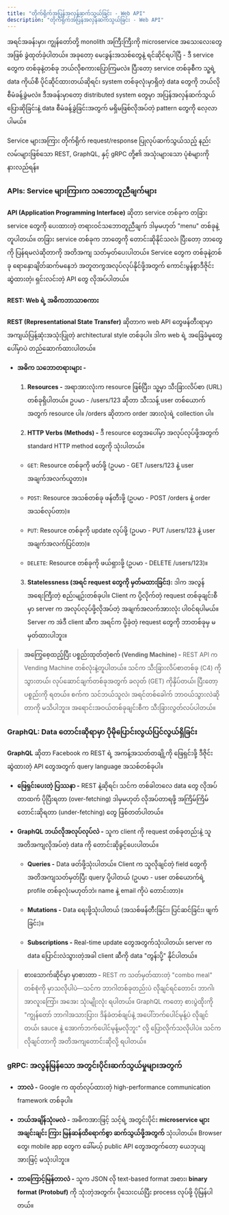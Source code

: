 ```yaml
---
title: "တိုက်ရိုက်အပြန်အလှန်ဆက်သွယ်ခြင်း - Web API"
description: "တိုက်ရိုက်အပြန်အလှန်ဆက်သွယ်ခြင်း - Web API"
---
```



အရင်အခန်းမှာ၊ ကျွန်တော်တို့ monolith အကြီးကြီးကို microservice အသေးလေးတွေအဖြစ် ခွဲထုတ်ခဲ့ပါတယ်။ အခုတော့ မေးခွန်းအသစ်တွေနဲ့ ရင်ဆိုင်ရပါပြီ - ဒီ service တွေက တစ်ခုနဲ့တစ်ခု ဘယ်လိုစကားပြောကြမလဲ။ ပြီးတော့ service တစ်ခုစီက သူ့ရဲ့ data ကိုယ်စီ ပိုင်ဆိုင်ထားတယ်ဆိုရင်၊ system တစ်ခုလုံးမှာရှိတဲ့ data တွေကို ဘယ်လိုစီမံခန့်ခွဲမလဲ။ ဒီအခန်းမှာတော့ distributed system တွေမှာ အပြန်အလှန်ဆက်သွယ်ပြောဆိုခြင်းနဲ့ data စီမံခန့်ခွဲခြင်းအတွက် မရှိမဖြစ်လိုအပ်တဲ့ pattern တွေကို လေ့လာပါမယ်။

<Aside title="ရည်ရွယ်ချက်">
 Service များအကြား တိုက်ရိုက် request/response ပြုလုပ်ဆက်သွယ်သည့် နည်းလမ်းများဖြစ်သော REST, GraphQL, နှင့် gRPC တို့၏ အသုံးများသော ပုံစံများကို နားလည်ရန်။
</Aside>

### APIs: Service များကြားက သဘောတူညီချက်များ
**API (Application Programming Interface)** ဆိုတာ service တစ်ခုက တခြား service တွေကို ပေးထားတဲ့ တရားဝင်သဘောတူညီချက် ဒါမှမဟုတ် "menu" တစ်ခုနဲ့တူပါတယ်။ တခြား service တစ်ခုက ဘာတွေကို တောင်းဆိုနိုင်သလဲ၊ ပြီးတော့ ဘာတွေကို ပြန်ရမလဲဆိုတာကို အတိအကျ သတ်မှတ်ပေးပါတယ်။ Service တွေက တစ်ခုနဲ့တစ်ခု ရောနှောချိတ်ဆက်မနေဘဲ အတူတကွအလုပ်လုပ်နိုင်ဖို့အတွက် ကောင်းမွန်စွာဒီဇိုင်းဆွဲထားတဲ့၊ ရှင်းလင်းတဲ့ API တွေ လိုအပ်ပါတယ်။

#### REST: Web ရဲ့ အဓိကဘာသာစကား
**REST (Representational State Transfer)** ဆိုတာက web API တွေဖန်တီးရာမှာ အကျယ်ပြန့်ဆုံးအသုံးပြုတဲ့ architectural style တစ်ခုပါ။ ဒါက web ရဲ့ အခြေခံမူတွေပေါ်မှာပဲ တည်ဆောက်ထားပါတယ်။

- **အဓိက သဘောတရားများ -**

  1. **Resources -** အရာအားလုံးက resource ဖြစ်ပြီး၊ သူ့မှာ သီးခြားလိပ်စာ (URL) တစ်ခုရှိပါတယ်။ ဥပမာ - /users/123 ဆိုတာ သီးသန့် user တစ်ယောက်အတွက် resource ပါ။ /orders ဆိုတာက order အားလုံးရဲ့ collection ပါ။

  2. **HTTP Verbs (Methods) -** ဒီ resource တွေအပေါ်မှာ အလုပ်လုပ်ဖို့အတွက် standard HTTP method တွေကို သုံးပါတယ်။

    - `GET`: Resource တစ်ခုကို ဖတ်ဖို့ (ဥပမာ - GET /users/123 နဲ့ user အချက်အလက်ယူတာ)။

    - `POST`: Resource အသစ်တစ်ခု ဖန်တီးဖို့ (ဥပမာ - POST /orders နဲ့ order အသစ်လုပ်တာ)။

    - `PUT`: Resource တစ်ခုကို update လုပ်ဖို့ (ဥပမာ - PUT /users/123 နဲ့ user အချက်အလက်ပြင်တာ)။

    - `DELETE`: Resource တစ်ခုကို ဖယ်ရှားဖို့ (ဥပမာ - DELETE /users/123)။

  3. **Statelessness (အရင် request တွေကို မှတ်မထားခြင်း):** ဒါက အလွန်အရေးကြီးတဲ့ စည်းမျဉ်းတစ်ခုပါ။ Client က ပို့လိုက်တဲ့ request တစ်ခုချင်းစီမှာ server က အလုပ်လုပ်ဖို့လိုအပ်တဲ့ အချက်အလက်အားလုံး ပါဝင်ရပါမယ်။ Server က အဲဒီ client ဆီက အရင်က ပို့ခဲ့တဲ့ request တွေကို ဘာတစ်ခုမှ မမှတ်ထားပါဘူး။

> **အကြွေစေ့ထည့်ပြီး ပစ္စည်းထုတ်တဲ့စက် (Vending Machine) -** REST API က Vending Machine တစ်လုံးနဲ့တူပါတယ်။ သင်က သီးခြားလိပ်စာတစ်ခု (C4) ကိုသွားတယ်၊ လုပ်ဆောင်ချက်တစ်ခုအတွက် ခလုတ် (GET) ကိုနှိပ်တယ်၊ ပြီးတော့ ပစ္စည်းကို ရတယ်။ စက်က သင်ဘယ်သူလဲ၊ အရင်တစ်ခေါက် ဘာဝယ်သွားလဲဆိုတာကို မသိပါဘူး။ အရောင်းအဝယ်တစ်ခုချင်းစီက သီးခြားလွတ်လပ်ပါတယ်။

### GraphQL: Data တောင်းဆိုရာမှာ ပိုမိုပြောင်းလွယ်ပြင်လွယ်ရှိခြင်း
**GraphQL** ဆိုတာ Facebook က REST ရဲ့ အကန့်အသတ်တချို့ကို ဖြေရှင်းဖို့ ဒီဇိုင်းဆွဲထားတဲ့ API တွေအတွက် query language အသစ်တစ်ခုပါ။

- **ဖြေရှင်းပေးတဲ့ ပြဿနာ -**
REST နဲ့ဆိုရင်၊ သင်က တစ်ခါတလေ data တွေ လိုအပ်တာထက် ပိုပြီးရတာ (over-fetching) ဒါမှမဟုတ် လိုအပ်တာရဖို့ အကြိမ်ကြိမ်တောင်းဆိုရတာ (under-fetching) တွေ ဖြစ်တတ်ပါတယ်။

- **GraphQL ဘယ်လိုအလုပ်လုပ်လဲ -** သူက client ကို request တစ်ခုတည်းနဲ့ သူ အတိအကျလိုအပ်တဲ့ data ကို တောင်းဆိုခွင့်ပေးပါတယ်။

  - **Queries -** Data ဖတ်ဖို့သုံးပါတယ်။ Client က သူလိုချင်တဲ့ field တွေကို အတိအကျသတ်မှတ်ပြီး query ပို့ပါတယ် (ဥပမာ - user တစ်ယောက်ရဲ့ profile တစ်ခုလုံးမဟုတ်ဘဲ၊ name နဲ့ email ကိုပဲ တောင်းတာ)။

  - **Mutations -** Data ရေးဖို့သုံးပါတယ် (အသစ်ဖန်တီးခြင်း၊ ပြင်ဆင်ခြင်း၊ ဖျက်ခြင်း)။

  - **Subscriptions -** Real-time update တွေအတွက်သုံးပါတယ်၊ server က data ပြောင်းလဲသွားတဲ့အခါ client ဆီကို data "တွန်းပို့" နိုင်ပါတယ်။

> **စားသောက်ဆိုင်မှာ မှာစားတာ -** REST က သတ်မှတ်ထားတဲ့ "combo meal" တစ်စုံကို မှာသလိုပါပဲ—သင်က ဘာဂါတစ်ခုတည်းပဲ လိုချင်ရင်တောင်၊ ဘာဂါ၊ အာလူးကြော်၊ အအေး သုံးမျိုးလုံး ရပါတယ်။ GraphQL ကတော့ စားပွဲထိုးကို "ကျွန်တော် ဘာဂါအသားပြား၊ ဒိန်ခဲတစ်ချပ်နဲ့ အပေါ်ဘက်ပေါင်မုန့်ပဲ လိုချင်တယ်၊ sauce နဲ့ အောက်ဘက်ပေါင်မုန့်မလိုဘူး" လို့ ပြောလိုက်သလိုပါပဲ။ သင်က လိုချင်တာကို အတိအကျတောင်းဆိုလို့ ရပါတယ်။

<ContentImage src={restvsgraphql} alt="REST vs GRAPHQL"  />

### gRPC: အလွန်မြန်သော အတွင်းပိုင်းဆက်သွယ်မှုများအတွက်
- **ဘာလဲ -** Google က ထုတ်လုပ်ထားတဲ့ high-performance communication framework တစ်ခုပါ။

- **ဘယ်အချိန်သုံးမလဲ -** အဓိကအားဖြင့် သင့်ရဲ့ အတွင်းပိုင်း **microservice များအချင်းချင်း ကြား မြန်ဆန်ထိရောက်စွာ ဆက်သွယ်ဖို့အတွက်** သုံးပါတယ်။ Browser တွေ၊ mobile app တွေက ခေါ်မယ့် public API တွေအတွက်တော့ ယေဘုယျအားဖြင့် မသုံးပါဘူး။

- **ဘာကြောင့်မြန်တာလဲ -** သူက JSON လို text-based format အစား၊ **binary format (Protobuf)** ကို သုံးတဲ့အတွက်၊ ပိုသေးငယ်ပြီး process လုပ်ဖို့ ပိုမြန်ပါတယ်။